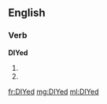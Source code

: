 ==English==

===Verb===
'''DIYed'''

# {{simple past of|DIY}}
# {{past participle of|DIY}}

[[fr:DIYed]]
[[mg:DIYed]]
[[ml:DIYed]]